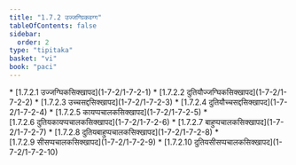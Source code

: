 ```yaml
---
title: "1.7.2 उज्जग्घिकवग्ग"
tableOfContents: false
sidebar:
  order: 2
type: "tipitaka"
basket: "vi"
book: "paci"
---
```



<DynamicBreadcrumb />



<TableOfContents book="paci" section="1.7.2">
* [1.7.2.1 उज्जग्घिकसिक्खापद](1-7-2/1-7-2-1)
* [1.7.2.2 दुतियौज्जग्घिकसिक्खापद](1-7-2/1-7-2-2)
* [1.7.2.3 उच्चसद्दसिक्खापद](1-7-2/1-7-2-3)
* [1.7.2.4 दुतियौच्चसद्दसिक्खापद](1-7-2/1-7-2-4)
* [1.7.2.5 कायप्पचालकसिक्खापद](1-7-2/1-7-2-5)
* [1.7.2.6 दुतियकायप्पचालकसिक्खापद](1-7-2/1-7-2-6)
* [1.7.2.7 बाहुप्पचालकसिक्खापद](1-7-2/1-7-2-7)
* [1.7.2.8 दुतियबाहुप्पचालकसिक्खापद](1-7-2/1-7-2-8)
* [1.7.2.9 सीसप्पचालकसिक्खापद](1-7-2/1-7-2-9)
* [1.7.2.10 दुतियसीसप्पचालकसिक्खापद](1-7-2/1-7-2-10)
</TableOfContents>